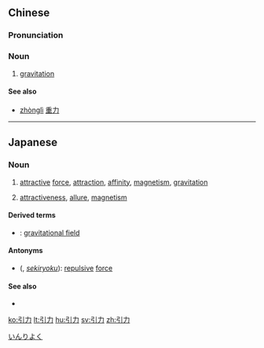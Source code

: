 ==Chinese==
{{zh-hanzi-box|[[引]][[力]]}}

===Pronunciation===
{{zh-pron
|m=yǐnlì
|c=jan5 lik6
|cat=noun
}}

===Noun===
{{zh-noun}}

# [[gravitation]]

====See also====
* [[zhònglì]] [[重力]]

----

==Japanese==
{{ja-kanjitab|いん|りょく|yomi=on}}

===Noun===
{{ja-noun|いんりょく}}

# [[attractive]] [[force]], [[attraction]], [[affinity]], [[magnetism]], [[gravitation]]
# {{qualifier|metaphoric}} [[attractiveness]], [[allure]],  [[magnetism]]

====Derived terms====
* {{l|ja|引力圏|tr=[[いんりょくけん]], ''[[inryokuken]]''}}: [[gravitational field]]

====Antonyms====
* {{l|ja|斥力}} ({{l|ja|せきりょく}}, ''[[sekiryoku]]''): [[repulsive]] [[force]]

====See also====
* {{projectlink|wikipedia|lang=ja}}

[[Category:ja:Physics|いんりよく]]

[[ko:引力]]
[[lt:引力]]
[[hu:引力]]
[[sv:引力]]
[[zh:引力]]